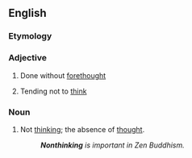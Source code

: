 ==English==

===Etymology===
{{prefix|non|thinking}}

===Adjective===
{{en-adj}}

# {{context|of an action|lang=en}} Done without [[forethought]]
# {{context|of a person|lang=en}} Tending not to [[think]]

===Noun===
{{en-noun|-}}

# Not [[think]]ing; the absence of [[thought]].
#: '''''Nonthinking''' is important in Zen Buddhism.''